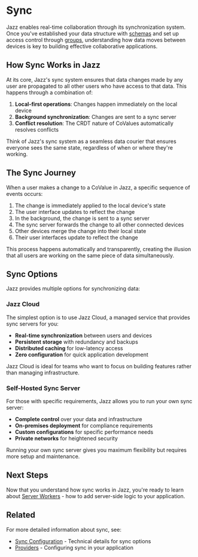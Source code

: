 
# Sync

Jazz enables real-time collaboration through its synchronization system. Once you've established your data structure with [schemas](/docs/building-with-jazz/schemas) and set up access control through [groups](/docs/building-with-jazz/groups), understanding how data moves between devices is key to building effective collaborative applications.

## How Sync Works in Jazz

At its core, Jazz's sync system ensures that data changes made by any user are propagated to all other users who have access to that data. This happens through a combination of:

1. **Local-first operations**: Changes happen immediately on the local device
2. **Background synchronization**: Changes are sent to a sync server
3. **Conflict resolution**: The CRDT nature of CoValues automatically resolves conflicts

Think of Jazz's sync system as a seamless data courier that ensures everyone sees the same state, regardless of when or where they're working.

## The Sync Journey

When a user makes a change to a CoValue in Jazz, a specific sequence of events occurs:

1. The change is immediately applied to the local device's state
2. The user interface updates to reflect the change
3. In the background, the change is sent to a sync server
4. The sync server forwards the change to all other connected devices
5. Other devices merge the change into their local state
6. Their user interfaces update to reflect the change

This process happens automatically and transparently, creating the illusion that all users are working on the same piece of data simultaneously.

## Sync Options

Jazz provides multiple options for synchronizing data:

### Jazz Cloud

The simplest option is to use Jazz Cloud, a managed service that provides sync servers for you:

- **Real-time synchronization** between users and devices
- **Persistent storage** with redundancy and backups
- **Distributed caching** for low-latency access
- **Zero configuration** for quick application development

Jazz Cloud is ideal for teams who want to focus on building features rather than managing infrastructure.

### Self-Hosted Sync Server

For those with specific requirements, Jazz allows you to run your own sync server:

- **Complete control** over your data and infrastructure
- **On-premises deployment** for compliance requirements
- **Custom configurations** for specific performance needs
- **Private networks** for heightened security

Running your own sync server gives you maximum flexibility but requires more setup and maintenance.

## Next Steps

Now that you understand how sync works in Jazz, you're ready to learn about [Server Workers](/docs/building-with-jazz/server-workers) - how to add server-side logic to your application.

## Related

For more detailed information about sync, see:
- [Sync Configuration](/docs/sync-and-storage) - Technical details for sync options
- [Providers](/docs/building-with-jazz/providers) - Configuring sync in your application
